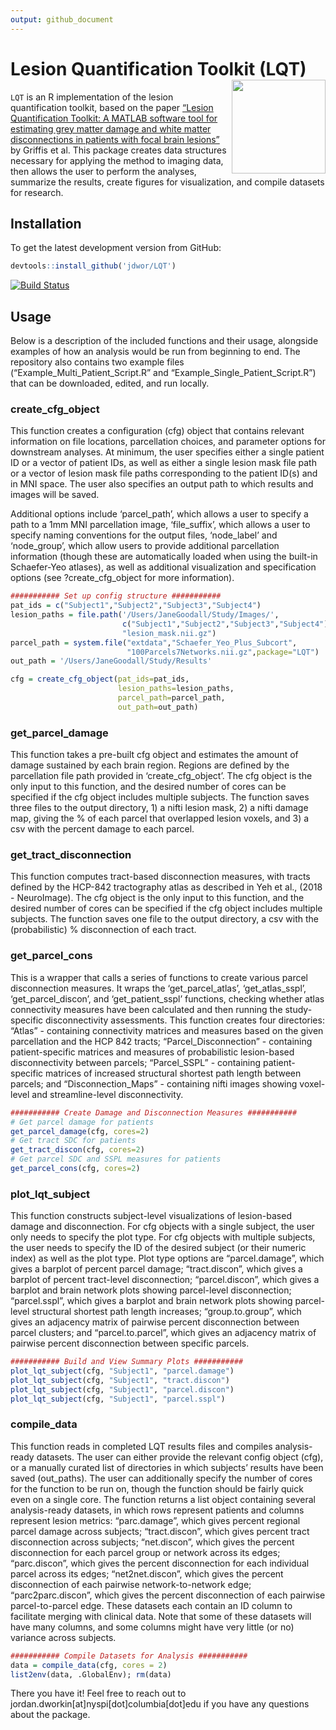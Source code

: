```yaml
---
output: github_document
---
```


<!-- README.md is generated from README.Rmd. Please edit that file -->
# Lesion Quantification Toolkit (LQT) <img src="icon256.png" height="150px" width="150px" align="right" />

`LQT` is an R implementation of the lesion quantification toolkit, based on the paper ["Lesion Quantification Toolkit: A MATLAB software tool for estimating grey matter damage and white matter disconnections in patients with focal brain lesions"](https://www.sciencedirect.com/science/article/pii/S2213158221000838) by Griffis et al. This package creates data structures necessary for applying the method to imaging data, then allows the user to perform the analyses, summarize the results, create figures for visualization, and compile datasets for research.

## Installation

To get the latest development version from GitHub:

```r
devtools::install_github('jdwor/LQT')
```

[![Build Status](https://travis-ci.com/jdwor/LQT.svg?token=rLYL5VRxjrkzYHqLNKBX&branch=master)](https://travis-ci.com/jdwor/LQT)

## Usage

Below is a description of the included functions and their usage, alongside examples of how an analysis would be run from beginning to end. The repository also contains two example files ("Example_Multi_Patient_Script.R" and "Example_Single_Patient_Script.R") that can be downloaded, edited, and run locally.

### create_cfg_object

This function creates a configuration (cfg) object that contains relevant information on file locations, parcellation choices, and parameter options for downstream analyses. At minimum, the user specifies either a single patient ID or a vector of patient IDs, as well as either a single lesion mask file path or a vector of lesion mask file paths corresponding to the patient ID(s) and in MNI space. The user also specifies an output path to which results and images will be saved.

Additional options include 'parcel_path', which allows a user to specify a path to a 1mm MNI parcellation image, 'file_suffix', which allows a user to specify naming conventions for the output files, 'node_label' and 'node_group', which allow users to provide additional parcellation information (though these are automatically loaded when using the built-in Schaefer-Yeo atlases), as well as additional visualization and specification options (see ?create_cfg_object for more information).

```r
########### Set up config structure ###########
pat_ids = c("Subject1","Subject2","Subject3","Subject4")
lesion_paths = file.path('/Users/JaneGoodall/Study/Images/',
                         c("Subject1","Subject2","Subject3","Subject4"),
                         "lesion_mask.nii.gz")
parcel_path = system.file("extdata","Schaefer_Yeo_Plus_Subcort",
                          "100Parcels7Networks.nii.gz",package="LQT")
out_path = '/Users/JaneGoodall/Study/Results'

cfg = create_cfg_object(pat_ids=pat_ids,
                        lesion_paths=lesion_paths,
                        parcel_path=parcel_path,
                        out_path=out_path)
```

### get_parcel_damage

This function takes a pre-built cfg object and estimates the amount of damage sustained by each brain region. Regions are defined by the parcellation file path provided in 'create_cfg_object'. The cfg object is the only input to this function, and the desired number of cores can be specified if the cfg object includes multiple subjects. The function saves three files to the output directory, 1) a nifti lesion mask, 2) a nifti damage map, giving the % of each parcel that overlapped lesion voxels, and 3) a csv with the percent damage to each parcel.

### get_tract_disconnection

This function computes tract-based disconnection measures, with tracts defined by the HCP-842 tractography atlas as described in Yeh et al., (2018 - NeuroImage). The cfg object is the only input to this function, and the desired number of cores can be specified if the cfg object includes multiple subjects. The function saves one file to the output directory, a csv with the (probabilistic) % disconnection of each tract.

### get_parcel_cons

This is a wrapper that calls a series of functions to create various parcel disconnection measures. It wraps the 'get_parcel_atlas', 'get_atlas_sspl', 'get_parcel_discon', and 'get_patient_sspl' functions, checking whether atlas connectivity measures have been calculated and then running the study-specific disconnectivity assessments. This function creates four directories: "Atlas" - containing connectivity matrices and measures based on the given parcellation and the HCP 842 tracts; "Parcel_Disconnection" - containing patient-specific matrices and measures of probabilistic lesion-based disconnectivity between parcels; "Parcel_SSPL" - containing patient-specific matrices of increased structural shortest path length between parcels; and "Disconnection_Maps" - containing nifti images showing voxel-level and streamline-level disconnectivity.

```r
########### Create Damage and Disconnection Measures ###########
# Get parcel damage for patients
get_parcel_damage(cfg, cores=2)
# Get tract SDC for patients
get_tract_discon(cfg, cores=2)
# Get parcel SDC and SSPL measures for patients
get_parcel_cons(cfg, cores=2)
```

### plot_lqt_subject 

This function constructs subject-level visualizations of lesion-based damage and disconnection. For cfg objects with a single subject, the user only needs to specify the plot type. For cfg objects with multiple subjects, the user needs to specify the ID of the desired subject (or their numeric index) as well as the plot type. Plot type options are "parcel.damage", which gives a barplot of percent parcel damage; "tract.discon", which gives a barplot of percent tract-level disconnection; "parcel.discon", which gives a barplot and brain network plots showing parcel-level disconnection; "parcel.sspl", which gives a barplot and brain network plots showing parcel-level structural shortest path length increases; "group.to.group", which gives an adjacency matrix of pairwise percent disconnection between parcel clusters; and "parcel.to.parcel", which gives an adjacency matrix of pairwise percent disconnection between specific parcels.

```r
########### Build and View Summary Plots ###########
plot_lqt_subject(cfg, "Subject1", "parcel.damage")
plot_lqt_subject(cfg, "Subject1", "tract.discon")
plot_lqt_subject(cfg, "Subject1", "parcel.discon")
plot_lqt_subject(cfg, "Subject1", "parcel.sspl")
```

### compile_data 

This function reads in completed LQT results files and compiles analysis-ready datasets. The user can either provide the relevant config object (cfg), or a manually curated list of directories in which subjects' results have been saved (out_paths). The user can additionally specify the number of cores for the function to be run on, though the function should be fairly quick even on a single core. The function returns a list object containing several analysis-ready datasets, in which rows represent patients and columns represent lesion metrics: "parc.damage", which gives percent regional parcel damage across subjects; "tract.discon", which gives percent tract disconnection across subjects; "net.discon", which gives the percent disconnection for each parcel group or network across its edges; "parc.discon", which gives the percent disconnection for each individual parcel across its edges; "net2net.discon", which gives the percent disconnection of each pairwise network-to-network edge; "parc2parc.discon", which gives the percent disconnection of each pairwise parcel-to-parcel edge. These datasets each contain an ID column to facilitate merging with clinical data. Note that some of these datasets will have many columns, and some columns might have very little (or no) variance across subjects.

```r
########### Compile Datasets for Analysis ###########
data = compile_data(cfg, cores = 2)
list2env(data, .GlobalEnv); rm(data)
```

There you have it! Feel free to reach out to jordan.dworkin[at]nyspi[dot]columbia[dot]edu if you have any questions about the package.
